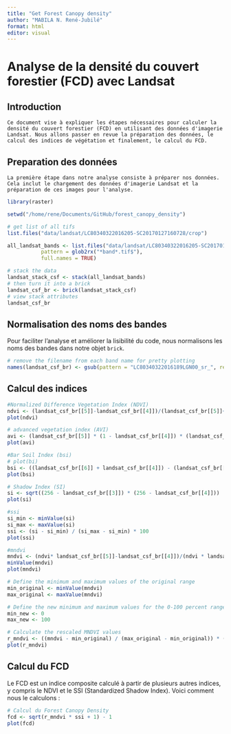 ```yaml
---
title: "Get Forest Canopy density"
author: "MABILA N. René-Jubilé"
format: html
editor: visual
---
```


# Analyse de la densité du couvert forestier (FCD) avec Landsat

## Introduction

```         
Ce document vise à expliquer les étapes nécessaires pour calculer la densité du couvert forestier (FCD) en utilisant des données d'imagerie Landsat. Nous allons passer en revue la préparation des données, le calcul des indices de végétation et finalement, le calcul du FCD.
```

## Preparation des données

```         
La première étape dans notre analyse consiste à préparer nos données. Cela inclut le chargement des données d'imagerie Landsat et la préparation de ces images pour l'analyse.
```

```r
library(raster)

setwd("/home/rene/Documents/GitHub/forest_canopy_density")

# get list of all tifs
list.files("data/landsat/LC80340322016205-SC20170127160728/crop")

all_landsat_bands <- list.files("data/landsat/LC80340322016205-SC20170127160728/crop",
           pattern = glob2rx("*band*.tif$"),
           full.names = TRUE)

# stack the data
landsat_stack_csf <- stack(all_landsat_bands)
# then turn it into a brick
landsat_csf_br <- brick(landsat_stack_csf)
# view stack attributes
landsat_csf_br
```

## Normalisation des noms des bandes

Pour faciliter l'analyse et améliorer la lisibilité du code, nous normalisons les noms des bandes dans notre objet `brick`.

```r

# remove the filename from each band name for pretty plotting
names(landsat_csf_br) <- gsub(pattern = "LC80340322016189LGN00_sr_", replacement = "", names(landsat_csf_br))
```

## Calcul des indices

```r
#Normalized Difference Vegetation Index (NDVI) 
ndvi <- (landsat_csf_br[[5]]-landsat_csf_br[[4]])/(landsat_csf_br[[5]]+landsat_csf_br[[4]])
plot(ndvi)

# advanced vegetation index (AVI)
avi <- (landsat_csf_br[[5]] * (1 - landsat_csf_br[[4]]) * (landsat_csf_br[[5]] - landsat_csf_br[[4]]))^(1/3)
plot(avi)

#Bar Soil Index (bsi)
# plot(bi)
bsi <- ((landsat_csf_br[[6]] + landsat_csf_br[[4]]) - (landsat_csf_br[[5]] + landsat_csf_br[[2]]))/((landsat_csf_br[[6]] + landsat_csf_br[[4]]) + (landsat_csf_br[[5]] + landsat_csf_br[[2]]))
plot(bsi)

# Shadow Index (SI)
si <- sqrt((256 - landsat_csf_br[[3]]) * (256 - landsat_csf_br[[4]]))
plot(si)

#ssi
si_min <- minValue(si)
si_max <- maxValue(si)
ssi <- (si - si_min) / (si_max - si_min) * 100
plot(ssi)

#mndvi
mndvi <- (ndvi* landsat_csf_br[[5]]-landsat_csf_br[[4]])/(ndvi * landsat_csf_br[[5]]+landsat_csf_br[[4]])
minValue(mndvi)
plot(mndvi)

# Define the minimum and maximum values of the original range
min_original <- minValue(mndvi)
max_original <- maxValue(mndvi)

# Define the new minimum and maximum values for the 0-100 percent range
min_new <- 0
max_new <- 100

# Calculate the rescaled MNDVI values
r_mndvi <- ((mndvi - min_original) / (max_original - min_original)) * (max_new - min_new) + min_new
plot(r_mndvi)
```

## Calcul du FCD

Le FCD est un indice composite calculé à partir de plusieurs autres indices, y compris le NDVI et le SSI (Standardized Shadow Index). Voici comment nous le calculons :

```r
# Calcul du Forest Canopy Density
fcd <- sqrt(r_mndvi * ssi + 1) - 1
plot(fcd)
```
